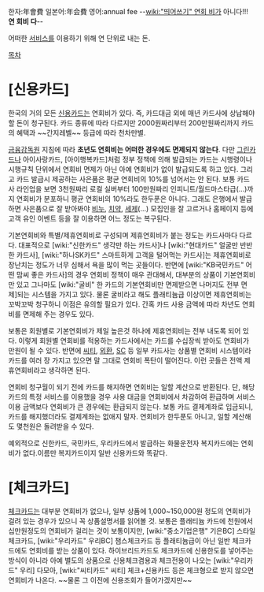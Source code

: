 한자:年會費
일본어:年会費
영어:annual fee
--[[wiki:"띄어쓰기" 연회 비]]가 아니다!!! '''연 회비 다'''--

어떠한 [[서비스]]를 이용하기 위해 연 단위로 내는 돈.

[[목차]]

= [신용카드] =
한국의 거의 모든 [[신용카드]]는 연회비가 있다. 즉, 카드대금 외에 매년 카드사에 상납해야 할 돈이 청구된다. 카드 종류에 따라 다르지만 2000원짜리부터 200만원짜리까지 카드의 혜택과 ~~간지레벨~~ 등급에 따라 천차만별.

[[금융감독원]] 지침에 따라 '''초년도 연회비는 어떠한 경우에도 면제되지 않는다'''. 다만 [[그린카드]]나 아이사랑카드, [아이행복카드]처럼 정부 정책에 의해 발급되는 카드는 시행령이나 시행규칙 단위에서 연회비 면제가 아닌 아예 연회비가 없이 발급되도록 하고 있다. 그리고 카드 발급시 제공하는 사은품은 평균 연회비의 10%를 넘어서는 안 된다. 보통 카드사 라인업을 보면 3천원짜리 로컬 실버부터 100만원짜리 인피니트/월드마스타급(...)까지 연회비가 분포하니 평균 연회비의 10%라도 한두푼은 아니다. 그래도 은행에서 발급하면 사은품으로 잘 받아봐야 [[비누]], [[치약]], [[세제]](...) 모집인을 잘 고르거나 홈페이지 등에 고객 유인 이벤트 등을 잘 이용하면 어느 정도는 복구된다.

기본연회비와 특별/제휴연회비로 구성되며 제휴연회비가 붙는 정도는 카드사마다 다르다. 대표적으로 [wiki:"신한카드" 생각만 하는 카드사]나 [wiki:"현대카드" 얼굴만 반반한 카드사], [wiki:"하나SK카드" 스마트하게 고객을 털어먹는 카드사]는 제휴연회비로 장난치는 정도가 너무 심해서 욕을 많이 먹는 곳들이다. 반면에 [wiki:"KB국민카드" 어떤 맘씨 좋은 카드사]의 경우 연회비 정책이 매우 관대해서, 대부분의 상품이 기본연회비만 있고 그나마도 [wiki:"굴비" 한 카드의 기본연회비만 면제받으면 나머지도 전부 면제]되는 시스템을 가지고 있다. 물론 굴비라고 해도 플래티늄급 이상이면 제휴연회비는 꼬박꼬박 청구하니 이점은 유의할 필요가 있다. 간혹 카드 사용 금액에 따라 차년도 연회비를 면제해 주는 경우도 있다.

보통은 회원별로 기본연회비가 제일 높은것 하나에 제휴연회비는 전부 내도록 되어 있다. 이렇게 회원별 연회비를 적용하는 카드사에서는 카드를 수십장씩 받아도 연회비가 만원이 될 수 있다. 반면에 [[한국씨티은행/카드|씨티]], [[외환카드|외환]], [[한국스탠다드차타드은행|SC]] 등 일부 카드사는 상품별 연회비 시스템이라 카드를 여러 장 가지고 있으면 말 그대로 연회비 폭탄이 떨어진다. 이런 곳들은 전액 제휴연회비라고 생각하면 된다.

연회비 청구월이 되기 전에 카드를 해지하면 연회비는 일할 계산으로 반환된다. 단, 해당 카드의 특정 서비스를 이용했을 경우 사용 대금을 연회비에서 차감하여 환급하며 서비스 이용 금액보다 연회비가 큰 경우에는 환급되지 않는다. 보통 카드 결제계좌로 입금되니, 카드를 해지했더라도 결제계좌는 없애지 말자. 연회비가 한두푼도 아니고, 일할 계산해도 몇천원은 돌려받을 수 있다.

예외적으로 신한카드, 국민카드, 우리카드에서 발급하는 화물운전자 복지카드에는 연회비가 없다.이름만 복지카드이지 일반 신용카드와 똑같다.

= [체크카드] =
[[체크카드]]는 대부분 연회비가 없으나, 일부 상품에 1,000~150,000원 정도의 연회비가 걸려 있는 경우가 있으니 꼭 상품설명서를 읽어볼 것. 보통은 플래티늄 카드에 천원에서 십만원정도의 연회비가 걸리는 것이 보통이지만, [wiki:"중소기업은행" 기은BC] 스타일체크카드, [wiki:"우리카드" 우리BC] 챔스체크카드 등 플래티늄급이 아닌 일반 체크카드에도 연회비를 받는 상품이 있다. 하이브리드카드도 체크카드에 신용한도를 넣어주는 방식이 아니라 아예 별도의 상품으로 신용체크겸용과 체크전용이 나오는 [wiki:"우리카드" 우리] 다모아, [wiki:"씨티카드" 씨티] 체크+신용카드 등은 체크형으로 받지 않으면 연회비가 나온다. ~~물론 그 이전에 신용조회가 들어가겠지만~~
